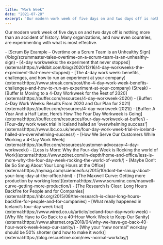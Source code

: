 ```yaml
---
title: "Work Week"
date: "2021-07-28"
excerpt: 'Our modern work week of five days on and two days off is nothing more than an accident of'
---
```


Our modern work week of five days on and two days off is nothing more than an accident of history. Many organizations, and now even countries, are experimenting with what is most effective.

<LinkList heading = "Agile Pain Relief Blog Entries">
- [Scrum By Example – Overtime on a Scrum Team is an Unhealthy Sign](/blog/scrummaster-tales-overtime-on-a-scrum-team-is-an-unhealthy-sign)
</LinkList>

<HighlightBox heading="Resource Links" variant="resourceLinks">
- [4-day workweeks: the experiment that never stopped](external:https://wildbit.com/blog/2020/12/16/4-day-workweeks-the-experiment-that-never-stopped)
- [The 4-day work week: benefits, challenges, and how to run an experiment at your company](external:https://www.streak.com/post/the-4-day-work-week-benefits-challenges-and-how-to-run-an-experiment-at-your-company) (Streak)
- [Buffer Is Moving to a 4-Day Workweek for the Rest of 2020](external:https://buffer.com/resources/4-day-workweek-2020/)
- [Buffer: 4-Day Work Weeks: Results From 2020 and Our Plan for 2021](external:https://buffer.com/resources/4-day-workweek-2021/)
- [Buffer: A Year And a Half Later, Here’s How The Four Day Workweek is Going](external:https://buffer.com/resources/four-day-workweek-at-buffer/)
- [Four-day work week trial in Iceland hailed an 'overwhelming success'](external:https://www.lbc.co.uk/news/four-day-work-week-trial-in-iceland-hailed-an-overwhelming-success/)
- [How We Serve Our Customers While Working a 4-Day Work Week](external:https://buffer.com/resources/customer-advocacy-4-day-workweek/)
- [Less is More: Why the Four-day Week is Rocking the world of Work](external:https://www.zdnet.com/in-depth/home-and-office/less-is-more-why-the-four-day-week-rocking-the-world-of-work/)
- [Maybe Don’t Be So Smug About Your Long Hours at the Office](external:https://nymag.com/scienceofus/2015/10/dont-be-smug-about-your-long-day-at-the-office.html)
- [The Maxwell Curve: Getting more production by working less!](external:https://www.scruminc.com/maxwell-curve-getting-more-production/)
- [The Research Is Clear: Long Hours Backfire for People and for Companies](external:https://hbr.org/2015/08/the-research-is-clear-long-hours-backfire-for-people-and-for-companies)
- [What really happened in Iceland’s four-day week trial](external:https://www.wired.co.uk/article/iceland-four-day-work-week)
- [Why We Have to Go Back to a 40-Hour Work Week to Keep Our Sanity](external:https://www.alternet.org/2018/04/why-we-have-go-back-40-hour-work-week-keep-our-sanity/)
- [Why your “new normal” workday should be 50% shorter (and how to make it work)](external:https://blog.rescuetime.com/new-normal-workday/)
</HighlightBox>
